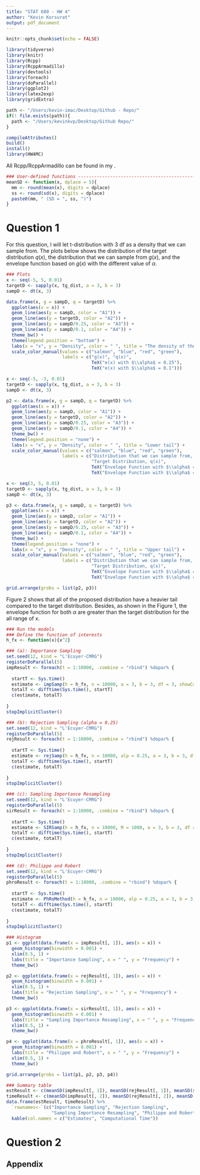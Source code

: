 ```yaml
---
title: "STAT 600 - HW 4"
author: "Kevin Korsurat"
output: pdf_document
---
```


```r
knitr::opts_chunk$set(echo = FALSE)

library(tidyverse)
library(knitr)
library(Rcpp)
library(RcppArmadillo)
library(devtools)
library(foreach)
library(doParallel)
library(ggplot2)
library(latex2exp)
library(gridExtra)

path <- "/Users/kevin-imac/Desktop/Github - Repo/"
if(! file.exists(path)){
  path <- "/Users/kevinkvp/Desktop/Github Repo/"
}

compileAttributes()
build()
install()
library(HW4MC)
```

All Rcpp/RcppArmadillo can be found in my [\textcolor{red}{GitHub}](https://github.com/skorsu/HW4MC).

```r

### User-defined functions -----------------------------------------------------
meanSD <- function(x, dplace = 5){
  mm <- round(mean(x), digits = dplace)
  ss <- round(sd(x), digits = dplace)
  paste0(mm, " (SD = ", ss, ")")
}
```

# Question 1

For this question, I will let t-distribution with 3 df as a density that we can sample from. The plots below shows the distribution of the target distribution $q\left(x\right)$, the distribution that we can sample from $g\left(x\right)$, and the envelope function based on $g\left(x\right)$ with the different value of $\alpha$.

```r

### Plots
x <- seq(-5, 5, 0.01)
targetD <- sapply(x, tg_dist, a = 3, b = 3)
sampD <- dt(x, 3)

data.frame(x, g = sampD, q = targetD) %>%
  ggplot(aes(x = x)) +
  geom_line(aes(y = sampD, color = "A1")) +
  geom_line(aes(y = targetD, color = "A2")) +
  geom_line(aes(y = sampD/0.25, color = "A3")) +
  geom_line(aes(y = sampD/0.1, color = "A4")) +
  theme_bw() + 
  theme(legend.position = "bottom") +
  labs(x = "x", y = "Density", color = " ", title = "The density of the distributions") +
  scale_color_manual(values = c("salmon", "blue", "red", "green"),
                     labels = c("g(x)", "q(x)",
                                TeX("e(x) with $\\alpha$ = 0.25"),
                                TeX("e(x) with $\\alpha$ = 0.1")))
```

```r

x <- seq(-5, -3, 0.01)
targetD <- sapply(x, tg_dist, a = 3, b = 3)
sampD <- dt(x, 3)

p2 <- data.frame(x, g = sampD, q = targetD) %>%
  ggplot(aes(x = x)) +
  geom_line(aes(y = sampD, color = "A1")) +
  geom_line(aes(y = targetD, color = "A2")) +
  geom_line(aes(y = sampD/0.25, color = "A3")) +
  geom_line(aes(y = sampD/0.1, color = "A4")) +
  theme_bw() + 
  theme(legend.position = "none") +
  labs(x = "x", y = "Density", color = " ", title = "Lower tail") +
  scale_color_manual(values = c("salmon", "blue", "red", "green"),
                     labels = c("Distribution that we can sample from, g(x)", 
                                "Target Distribution, q(x)",
                                TeX("Envelope Function with $\\alpha$ = 0.25"),
                                TeX("Envelope Function with $\\alpha$ = 0.1"))) 

x <- seq(3, 5, 0.01)
targetD <- sapply(x, tg_dist, a = 3, b = 3)
sampD <- dt(x, 3)

p3 <- data.frame(x, g = sampD, q = targetD) %>%
  ggplot(aes(x = x)) +
  geom_line(aes(y = sampD, color = "A1")) +
  geom_line(aes(y = targetD, color = "A2")) +
  geom_line(aes(y = sampD/0.25, color = "A3")) +
  geom_line(aes(y = sampD/0.1, color = "A4")) +
  theme_bw() + 
  theme(legend.position = "none") +
  labs(x = "x", y = "Density", color = " ", title = "Upper tail") +
  scale_color_manual(values = c("salmon", "blue", "red", "green"),
                     labels = c("Distribution that we can sample from, g(x)", 
                                "Target Distribution, q(x)",
                                TeX("Envelope Function with $\\alpha$ = 0.25"),
                                TeX("Envelope Function with $\\alpha$ = 0.1"))) 

grid.arrange(grobs = list(p2, p3))
```

Figure 2 shows that all of the proposed distribution have a heavier tail compared to the target distribution. Besides, as shown in the Figure 1, the envelope function for both $\alpha$ are greater than the target distribution for the all range of x.

```r

### Run the models
### Define the function of interests
h_fx <- function(x){x^2}

### (a): Importance Sampling
set.seed(12, kind = "L'Ecuyer-CMRG")
registerDoParallel(5)
impResult <- foreach(t = 1:10000, .combine = "rbind") %dopar% {
  
  startT <- Sys.time()
  estimate <- impSamp(h = h_fx, n = 10000, a = 3, b = 3, df = 3, showCalc = FALSE)
  totalT <- difftime(Sys.time(), startT)
  c(estimate, totalT)
  
}
stopImplicitCluster()

### (b): Rejection Sampling (alpha = 0.25)
set.seed(12, kind = "L'Ecuyer-CMRG")
registerDoParallel(5)
rejResult <- foreach(t = 1:10000, .combine = "rbind") %dopar% {
  
  startT <- Sys.time()
  estimate <- rejSamp(h = h_fx, n = 10000, alp = 0.25, a = 3, b = 3, df = 3, showSamp = FALSE)
  totalT <- difftime(Sys.time(), startT)
  c(estimate, totalT)
  
}
stopImplicitCluster()

### (c): Sampling Importance Resampling
set.seed(12, kind = "L'Ecuyer-CMRG")
registerDoParallel(5)
sirResult <- foreach(t = 1:10000, .combine = "rbind") %dopar% {
  
  startT <- Sys.time()
  estimate <- SIRSamp(h = h_fx, n = 10000, M = 1000, a = 3, b = 3, df = 3)
  totalT <- difftime(Sys.time(), startT)
  c(estimate, totalT)
  
}
stopImplicitCluster()

### (d): Philippe and Robert
set.seed(12, kind = "L'Ecuyer-CMRG")
registerDoParallel(5)
phroResult <- foreach(t = 1:10000, .combine = "rbind") %dopar% {
  
  startT <- Sys.time()
  estimate <- PhRoMethod(h = h_fx, n = 10000, alp = 0.25, a = 3, b = 3, df = 3)
  totalT <- difftime(Sys.time(), startT)
  c(estimate, totalT)
  
}
stopImplicitCluster()
```

```r

### Histogram
p1 <- ggplot(data.frame(x = impResult[, 1]), aes(x = x)) +
  geom_histogram(binwidth = 0.001) +
  xlim(0.5, 1) +
  labs(title = "Importance Sampling", x = " ", y = "Frequency") +
  theme_bw()

p2 <- ggplot(data.frame(x = rejResult[, 1]), aes(x = x)) +
  geom_histogram(binwidth = 0.001) +
  xlim(0.5, 1) +
  labs(title = "Rejection Sampling", x = " ", y = "Frequency") +
  theme_bw()

p3 <- ggplot(data.frame(x = sirResult[, 1]), aes(x = x)) +
  geom_histogram(binwidth = 0.001) +
  labs(title = "Sampling Importance Resampling", x = " ", y = "Frequency") +
  xlim(0.5, 1) +
  theme_bw()

p4 <- ggplot(data.frame(x = phroResult[, 1]), aes(x = x)) +
  geom_histogram(binwidth = 0.001) +
  labs(title = "Philippe and Robert", x = " ", y = "Frequency") +
  xlim(0.5, 1) +
  theme_bw()

grid.arrange(grobs = list(p1, p2, p3, p4))
```

```r

### Summary table
estResult <- c(meanSD(impResult[, 1]), meanSD(rejResult[, 1]), meanSD(sirResult[, 1]), meanSD(phroResult[, 1]))
timeResult <- c(meanSD(impResult[, 2]), meanSD(rejResult[, 2]), meanSD(sirResult[, 2]), meanSD(phroResult[, 2]))
data.frame(estResult, timeResult) %>%
  `rownames<-`(c("Importance Sampling", "Rejection Sampling", 
                 "Sampling Importance Resampling", "Philippe and Robert")) %>%
  kable(col.names = c("Estimates", "Computational Time"))
```

# Question 2

\newpage

## Appendix

```r

```
